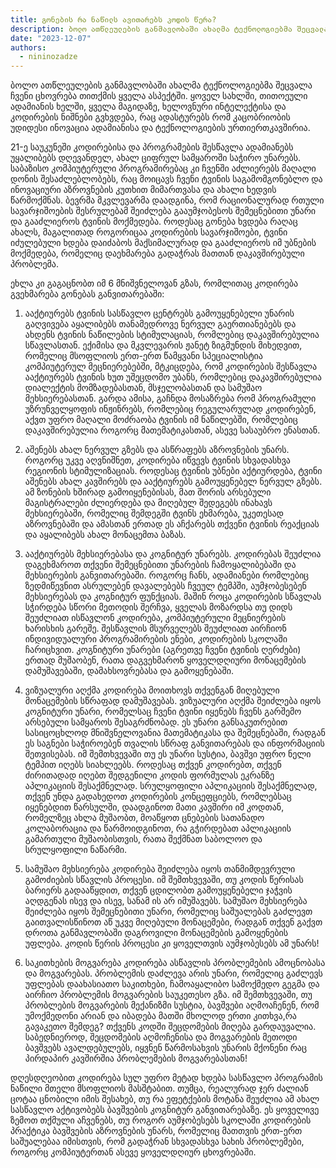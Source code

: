 ```yaml
---
title: გონების რა ნაწილს ავითარებს კოდის წერა?
description: ბოლო ათწლეულების განმავლობაში ახალმა ტექნოლოგიებმა შეცვალა ჩვენი ცხოვრება თითქმის ყველა ასპექტში.
date: "2023-12-07"
authors:
  - nininozadze
---
```


ბოლო ათწლეულების განმავლობაში ახალმა ტექნოლოგიებმა შეცვალა ჩვენი ცხოვრება თითქმის ყველა ასპექტში. ყოველ სახლში, თითოეული ადამიანის ხელში, ყველა მაგიდაზე, ხელოვნური ინტელექტისა და კოდირების ნიშნები გვხვდება, რაც ადასტურებს  რომ კაცობრიობის უდიდესი ინოვაცია ადამიანისა და ტექნოლოგიების ურთიერთკავშირია.

21-ე საუკუნეში კოდირებისა და პროგრამების შესწავლა ადამიანებს უყალიბებს დღევანდელ, ახალ ციფრულ სამყაროში საჭირო უნარებს. საბაზისო კომპიუტერული პროგრამირებაც კი  ჩვენში  აძლიერებს მაღალი დონის შესაძლებლობებს, რაც მოიცავს ჩვენი ტვინის საგამომგონებლო და ინოვაციური აზროვნების კუთხით მიმართვასა და ახალი ხედვის წარმოქმნას. ბევრმა მკვლევარმა დაადგინა, რომ რაციონალურად რთული სავარჯიშოების შესრულებამ შეიძლება გააუმჯობესოს შემეცნებითი უნარი და გააძლიეროს ტვინის მოქმედება. როდესაც გონება ხვდება რაღაც ახალს, მაგალითად როგორიცაა კოდირების სავარჯიშოები, ტვინი იძულებული ხდება დაიძაბოს მაქსიმალურად და გააძლიეროს იმ უბნების მოქმედება, რომელიც დაეხმარება გადაჭრას მათთან დაკავშირებული პრობლემა.

 ეხლა კი გაგაცნობთ იმ 6 მნიშვნელოვან გზას, რომლითაც კოდირება გვეხმარება გონებას განვითარებაში:

1. ააქტიურებს ტვინის სასწავლო ცენტრებს
გამოუყენებელი უნარის გაღვივება აყალიბებს თანამედროვე ნერვულ გაერთიანებებს და ახდენს ტვინის ნაწილების სტიმულაციას, რომლებიც დაკავშირებულია სწავლასთან. ექიმისა და მკვლევარის ჟანეტ ზიგმუნდის მიხედვით, რომელიც მსოფლიოს ერთ-ერთ წამყვანი სპეციალისტია კომპიუტერულ მეცნიერებებში, მტკიცდება, რომ კოდირების შესწავლა ააქტიურებს ტვინის ხუთ უშეცდომო უბანს, რომლებიც დაკავშირებულია დიალექტის მომზადებასთან, მსჯელობასთან და სამუშაო მეხსიერებასთან. გარდა ამისა, გაჩნდა მოსაზრება რომ პროგრამული უზრუნველყოფის ინჟინრებს, რომლებიც რეგულარულად კოდირებენ, აქვთ უფრო მაღალი მოძრაობა ტვინის იმ ნაწილებში, რომლებიც დაკავშირებულია როგორც მათემატიკასთან, ასევე სასაუბრო ენასთან. 

2. აშენებს ახალ ნერვულ გზებს და ასწრაფებს აზროვნების უნარს.
როგორც უკვე აღვნიშნეთ, კოდირება იწვევს ტვინის სხვადასხვა რეგიონის სტიმულიზაციას. როდესაც ტვინის უბნები აქტიურდება, ტვინი აშენებს ახალ კავშირებს  და ააქტიურებს გამოუყენებელ ნერვულ  გზებს. ამ ზონების ხშირად გამოიყენებისას, მათ შორის არსებული მაგისტრალები ძლიერდება და მიღებულ შედეგებს ინახავს მეხსიერებაში, რომელიც შემდეგში ტვინს ეხმარება, უკეთესად აზროვნებაში და ამასთან ერთად ეს აჩქარებს თქვენი ტვინის რეაქციას და აყალიბებს ახალ მონაცემთა ბაზას.

3. ააქტიურებს მეხსიერებასა და კოგნიტურ უნარებს.
კოდირებას შეუძლია დაგეხმაროთ თქვენი შემეცნებითი უნარების ჩამოყალიბებაში და მეხსიერების განვითარებაში. როგორც ჩანს, ადამიანები რომლებიც ზედმიწევნით ასრულებენ დავალებებს ჩვეულ ტემპში, აუმჯობესებენ მეხსიერებას და კოგნიტურ ფუნქციას. მაშინ როცა კოდირების სწავლას  სჭირდება სწორი მეთოდის შერჩვა, ყველას მოზარდსა თუ დიდს შეუძლიათ ისწავლონ კოდირება, კომპიუტერული მეცნიერების ხარისხის გარეშე. შესწავლის მსურველებს შეუძლიათ აირჩიონ ინდივიდუალური პროგრამირების ენები, კოდირების სკოლაში ჩარიცხვით. კოგნიტური უნარები (აგრეთვე ჩვენი ტვინის ღერძები) ერთად მუშაობენ, რათა დაგვეხმარონ ყოველდღიური მონაცემების დამუშავებაში, დამახსოვრებასა და გამოყენებაში. 

4. ვიზუალური აღქმა
კოდირება მოითხოვს თქვენგან მიღებული მონაცემების სწრაფად დამუშავებას. ვიზუალური აღქმა შეიძლება იყოს კოგნიტური უნარი, რომელსაც ჩვენი ტვინი იყენებს ჩვენს გარშემო არსებული სამყაროს შესაგრძნობად. ეს უნარი განსაკუთრებით სასიცოცხლოდ მნიშვნელოვანია მათემატიკასა და     შემეცნებაში, რადგან ეს საგნები საჭიროებენ თვალის სწრაფ განვითარებას და  ინფორმაციის შეთვისებას. იმ შემთხვევაში თუ ეს უნარი სუსტია, ბავშვი უფრო ნელი ტემპით იღებს სიახლეებს. როდესაც თქვენ კოდირებთ, თქვენ ძირითადად იღებთ შედგენილი კოდის ფორმულას ეკრანზე აპლიკაციის შესაქმნელად. სრულყოფილი აპლიკაციის შესაქმნელად, თქვენ უნდა გადახედოთ კოდირების კონცეფციებს, რომლებსაც იყენებდით წარსულში, დაადგინოთ მათი კავშირი იმ კოდთან, რომელზეც ახლა მუშაობთ, მოაწყოთ ცნებების სათანადო კოლაბორაცია და წარმოიდგინოთ, რა გჭირდებათ აპლიკაციის გამართული მუშაობისთვის, რათა შექმნათ საბოლოო და სრულყოფილი ნაწარმი.

5. სამუშაო მეხსიერება
კოდირება შეიძლება იყოს თანმიმდევრული გამოძიების სწავლის პროცესი. იმ შემთხვევაში, თუ კოდის წერისას ბარიერს გადააწყდით, თქვენ ცდილობთ გამოუყენებელი ჯაჭვის აღდგენას  ისევ და ისევ, სანამ ის არ იმუშავებს. სამუშაო მეხსიერება შეიძლება იყოს შემეცნებითი უნარი, რომელიც საშუალებას გაძლევთ გაითვალისწინოთ აწ უკვე მიღებული მონაცემები, რადგან თქვენ გაქვთ დროთა განმავლობაში დაგროვილი მონაცემების გამოყენების უფლება. კოდის წერის პროცესი კი ყოველთვის აუმჯობესებს ამ უნარს!

6. საკითხების მოგვარება
  კოდირება ასწავლის პრობლემების ამოცნობასა და მოგვარებას. პრობლემის დაძლევა არის უნარი, რომელიც გაძლევს უფლებას დაახასიათო საკითხები, ჩამოაყალიბო სამოქმედო გეგმა და აირჩიო პრობლემის მოგვარების საუკეთესო გზა. იმ შემთხვევაში, თუ პრობლების მოგვარების მექანიზმი სუსტია, ბავშვები აღმოაჩენენ, რომ უმოქმედონი არიან და იბადება მათში მხოლოდ ერთი კითხვა,რა გავაკეთო შემდეგ? თქვენს კოდში შეცდომების მიღება გარდაუვალია. საბედნიეროდ, შეცდომების აღმოჩენისა და მოგვარების მეთოდი ბავშვებს ავალდებულებს, იყვნენ წარმოსახვის უნარის მქონენი რაც პირდაპირ კავშირშია პრობლემების მოგვარებასთან!
  

დღესდღეობით კოდირება სულ უფრო მეტად ხდება სასწავლო პროგრამის ნაწილი მთელი მსოფლიოს მასშტაბით. თუმცა, რეალურად ჯერ ძალიან ცოტაა ცნობილი იმის შესახებ, თუ რა ეფეტქების მოტანა შეუძლია ამ ახალ სასწავლო აქტივობებს ბავშვების კოგნიტურ განვითარებაზე.
ეს ყოველივე ზემოთ თქმული აჩვენებს, თუ როგორ აუმჯობესებს სკოლაში კოდირების პრაქტიკა ბავშვების აზროვნების უნარს, რომელიც მათთვის ერთ-ერთ საშუალებაა იმისთვის, რომ გადაჭრან სხვადასხვა სახის პრობლემები, როგორც კომპიუტერთან ასევე ყოველდღიურ ცხოვრებაში. 
